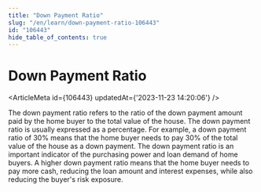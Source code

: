 ```yaml
---
title: "Down Payment Ratio"
slug: "/en/learn/down-payment-ratio-106443"
id: "106443"
hide_table_of_contents: true
---
```



# Down Payment Ratio

<ArticleMeta id={106443} updatedAt={'2023-11-23 14:20:06'} />
<div className='border-solid border-b border-t-0 my-4 border-[var(--ifm-color-gray-300)]' />

The down payment ratio refers to the ratio of the down payment amount paid by the home buyer to the total value of the house. The down payment ratio is usually expressed as a percentage. For example, a down payment ratio of 30% means that the home buyer needs to pay 30% of the total value of the house as a down payment. The down payment ratio is an important indicator of the purchasing power and loan demand of home buyers. A higher down payment ratio means that the home buyer needs to pay more cash, reducing the loan amount and interest expenses, while also reducing the buyer's risk exposure.
